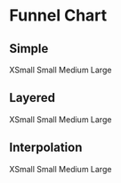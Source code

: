 




# Funnel Chart

## Simple
<Tabs className="mt-4" size="small">
  <TabList>
    <Tab>XSmall</Tab>
    <Tab>Small</Tab>
    <Tab>Medium</Tab>
    <Tab>Large</Tab>
  </TabList>
  <TabPanel>
    <BlockCanvas
      lightStory={XsLightStories.Simple}
      darkStory={XsDarkStories.Simple}
      lightMeta={XsLightStories}
      darkMeta={XsDarkStories}
    />
  </TabPanel>
  <TabPanel>
    <BlockCanvas
      lightStory={SmLightStories.Simple}
      darkStory={SmDarkStories.Simple}
      lightMeta={SmLightStories}
      darkMeta={SmDarkStories}
    />
  </TabPanel>
  <TabPanel>
    <BlockCanvas
      lightStory={MdLightStories.Simple}
      darkStory={MdDarkStories.Simple}
      lightMeta={MdLightStories}
      darkMeta={MdDarkStories}
    />
  </TabPanel>
  <TabPanel>
    <BlockCanvas
      lightStory={LgLightStories.Simple}
      darkStory={LgDarkStories.Simple}
      lightMeta={LgLightStories}
      darkMeta={LgDarkStories}
    />
  </TabPanel>
</Tabs>

## Layered
<Tabs className="mt-4" size="small">
  <TabList>
    <Tab>XSmall</Tab>
    <Tab>Small</Tab>
    <Tab>Medium</Tab>
    <Tab>Large</Tab>
  </TabList>
  <TabPanel>
    <BlockCanvas
      lightStory={XsLightStories.Layered}
      darkStory={XsDarkStories.Layered}
      lightMeta={XsLightStories}
      darkMeta={XsDarkStories}
    />
  </TabPanel>
  <TabPanel>
    <BlockCanvas
      lightStory={SmLightStories.Layered}
      darkStory={SmDarkStories.Layered}
      lightMeta={SmLightStories}
      darkMeta={SmDarkStories}
    />
  </TabPanel>
  <TabPanel>
    <BlockCanvas
      lightStory={MdLightStories.Layered}
      darkStory={MdDarkStories.Layered}
      lightMeta={MdLightStories}
      darkMeta={MdDarkStories}
    />
  </TabPanel>
  <TabPanel>
    <BlockCanvas
      lightStory={LgLightStories.Layered}
      darkStory={LgDarkStories.Layered}
      lightMeta={LgLightStories}
      darkMeta={LgDarkStories}
    />
  </TabPanel>
</Tabs>

## Interpolation
<Tabs className="mt-4" size="small">
  <TabList>
    <Tab>XSmall</Tab>
    <Tab>Small</Tab>
    <Tab>Medium</Tab>
    <Tab>Large</Tab>
  </TabList>
  <TabPanel>
    <BlockCanvas
      lightStory={XsLightStories.Interpolation}
      darkStory={XsDarkStories.Interpolation}
      lightMeta={XsLightStories}
      darkMeta={XsDarkStories}
    />
  </TabPanel>
  <TabPanel>
    <BlockCanvas
      lightStory={SmLightStories.Interpolation}
      darkStory={SmDarkStories.Interpolation}
      lightMeta={SmLightStories}
      darkMeta={SmDarkStories}
    />
  </TabPanel>
  <TabPanel>
    <BlockCanvas
      lightStory={MdLightStories.Interpolation}
      darkStory={MdDarkStories.Interpolation}
      lightMeta={MdLightStories}
      darkMeta={MdDarkStories}
    />
  </TabPanel>
  <TabPanel>
    <BlockCanvas
      lightStory={LgLightStories.Interpolation}
      darkStory={MdDarkStories.Interpolation}
      lightMeta={LgLightStories}
      darkMeta={LgDarkStories}
    />
  </TabPanel>
</Tabs>
